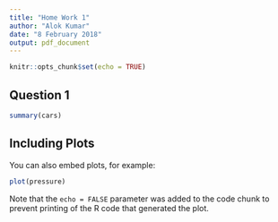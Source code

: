 ---
title: "Home Work 1"
author: "Alok Kumar"
date: "8 February 2018"
output: pdf_document
---

```{r setup, include=FALSE}
knitr::opts_chunk$set(echo = TRUE)
```

## Question 1 



```{r cars}
summary(cars)
```

## Including Plots

You can also embed plots, for example:

```{r pressure, echo=FALSE}
plot(pressure)
```

Note that the `echo = FALSE` parameter was added to the code chunk to prevent printing of the R code that generated the plot.
